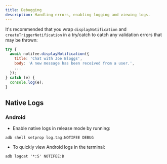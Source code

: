 ```yaml
---
title: Debugging
description: Handling errors, enabling logging and viewing logs.
---
```


It's recommended that you wrap `displayNotification` and `createTriggerNotification` in a try/catch to catch any validation errors that may be thrown:

```js
try {
  await notifee.displayNotification({
    title: 'Chat with Joe Bloggs',
    body: 'A new message has been received from a user.',
    ...
  });
} catch (e) {
  console.log(e);
}
```

## Native Logs

### Android

- Enable native logs in release mode by running:

`adb shell setprop log.tag.NOTIFEE DEBUG`

- To quickly view Android logs in the terminal:

`adb logcat '*:S' NOTIFEE:D`
